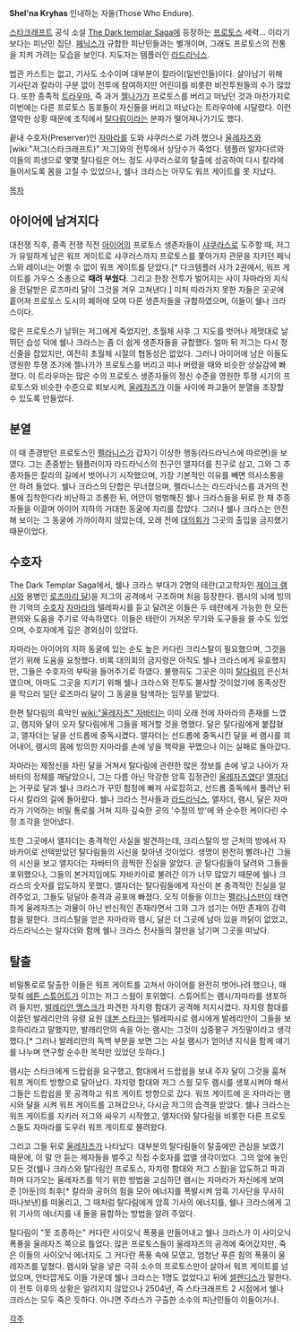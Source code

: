 '''Shel'na Kryhas'''
인내하는 자들(Those Who Endure).

[[스타크래프트]] 공식 소설 [[The Dark templar Saga]]에 등장하는 [[프로토스]] 세력... 이라기보다는 피난민 집단. [[페닉스]]가 규합한 피난민들과는 별개이며, 그래도 프로토스의 전통을 지켜 가려는 모습을 보인다. 지도자는 템플러인 [[라드라닉스]].

법관 카스트는 없고, 기사도 소수이며 대부분이 칼라이(일반인들)이다. 살아남기 위해 기사단과 칼라이 구분 없이 전투에 참여하지만 어린이를 비롯한 비전투원들의 수가 많았다. 또한 종족적 [[트라우마]], 즉 과거 [[젤나가]]가 프로토스를 버리고 떠났던 것과 마찬가지로 이번에는 다른 프로토스 동포들이 자신들을 버리고 떠났다는 트라우마에 시달렸다. 이런 열악한 상황 때문에 조직에서 [[탈다림]]이라는 분파가 떨어져나가기도 했다.

끝내 수호자(Preserver)인 [[자마라]]를 도와 샤쿠러스로 가려 했으나 [[울레자즈]]와 [wiki:"저그(스타크래프트)" 저그]와의 전투에서 상당수가 죽었다. 템플러 알자다르와 이들의 희생으로 몇몇 탈다림은 어느 정도 샤쿠라스로의 탈출에 성공하여 다시 칼라에 들어서도록 몸을 고칠 수 있었으나, 쉘나 크라스는 아무도 워프 게이트를 못 지났다.

[[목차]]

== 아이어에 남겨지다 ==
대전쟁 직후, 종족 전쟁 직전 [[아이어]]의 프로토스 생존자들이 [[샤쿠라스]]로 도주할 때, 저그가 유일하게 남은 워프 게이트로 샤쿠러스까지 프로토스를 쫓아가자 관문을 지키던 페닉스와 레이너는 어쩔 수 없이 워프 게이트를 닫았다.[* 다크템플러 사가 2권에서, 워프 게이트를 가우스 소총으로 '''때려 부쉈다'''. 그리고 한창 전투가 벌어지는 사이 자마라의 지식을 전달받은 로즈마리 달이 그것을 겨우 고쳐낸다.] 미처 따라가지 못한 자들은 곳곳에 흩어져 프로토스 도시의 폐허에 모여 다른 생존자들을 규합하였으며, 이들이 쉘나 크라스이다.

많은 프로토스가 날뛰는 저그에게 죽었지만, 초월체 사후 그 지도를 벗어나 제멋대로 날뛰던 습성 덕에 쉘나 크라스는 좀 더 쉽게 생존자들을 규합했다. 얼마 뒤 저그는 다시 정신줄을 잡았지만, 여전히 초월체 시절의 협동성은 없었다. 그러나 아이어에 남은 이들도 영원한 투쟁 초기에 젤나가가 프로토스를 버리고 떠나 버렸을 때와 비슷한 상실감에 빠졌다. 이 트라우마는 많은 수의 프로토스 생존자들의 정신 수준을 영원한 투쟁 시기의 프로토스와 비슷한 수준으로 퇴보시켜, [[울레자즈]]가 이들 사이에 파고들어 분열을 조장할 수 있도록 만들었다.

== 분열 ==
이 때 존경받던 프로토스인 [[펠라니스]]가 갑자기 이상한 행동(라드라닉스에 따르면)을 보였다. 그는 존중받는 템플러이자 라드라닉스의 친구인 앨자더를 친구로 삼고, 그와 그 추종자들은 칼라의 길에서 벗어나기 시작했으며, 가장 기본적인 이유를 빼면 의사소통을 안 하려 들었다. 쉘나 크라스의 단합은 무너졌으며, 펠라니스는 라드라닉스를 과거의 전통에 집착한다라 비난하고 조롱한 뒤, 어안이 벙벙해진 쉘나 크라스들을 뒤로 한 채 추종자들을 이끌며 아이어 지하의 거대한 동굴에 자리를 잡았다. 그러나 쉘나 크라스는 안전해 보이는 그 동굴에 가까이하지 않았는데, 오래 전에 [[대의회]]가 그곳의 출입을 금지했기 때문이었다.

== 수호자 ==
The Dark Templar Saga에서, 쉘나 크라스 부대가 2명의 테란(고고학자인 [[제이크 램시]]와 용병인 [[로즈마리 달]])을 저그의 공격에서 구조하며 처음 등장한다. 램시의 뇌에 빙의한 기억의 [[수호자]] [[자마라]]의 텔레파시를 듣고 달려온 이들은 두 테란에게 가능한 한 모든 편의와 도움을 주기로 약속하였다. 이들은 테란이 가져온 무기와 도구들을 쓸 수도 있었으며, 수호자에게 깊은 경외심이 있었다.

자마라는 아이어의 지하 동굴에 있는 순도 높은 카다린 크리스탈이 필요했으며, 그것을 얻기 위해 도움을 요청했다. 비록 대의회의 금지령은 아직도 쉘나 크라스에게 유효했지만, 그들은 수호자의 부탁을 들어주기로 하였다. 불행히도 그곳은 이미 [[탈다림]]의 은신처였으며, 아마도 그곳을 지키기 위해 쉘나 크라스와 전투도 불사할 것이었기에 동족상잔을 막으러 일단 로즈마리 달이 그 동굴을 탐색하는 임무를 맡았다.

한편 탈다림의 흑막인 [[wiki:"울레자즈" 자바터]]는 이미 오래 전에 자마라의 존재를 느꼈고, 램지와 달이 오자 탈다림에게 그들을 제거할 것을 명했다. 달은 탈다림에게 붙잡혔고, 앨자더는 달을 선드롭에 중독시켰다. 앨자더는 선드롭에 중독시킨 달을 써 램시를 꾀어내어, 램시의 몸에 빙의한 자마라를 손에 넣을 책략을 꾸몄으나 이는 실패로 돌아갔다.

자마라는 제정신을 차린 달을 거쳐서 탈다림에 관련한 많은 정보를 손에 넣고 나아가 자바터의 정체를 깨달았으니, 그는 다름 아닌 막강한 암흑 집정관인 [[울레자즈]]였다! [[앨자더]]는 거꾸로 달과 쉘나 크라스가 꾸민 함정에 빠져 사로잡히고, 선드롭 중독에서 풀려난 뒤 다시 칼라의 길에 돌아왔다. 쉘나 크라스 전사들과 [[라드라닉스]], 앨자더, 램시, 달은 자마라가 기억하는 비밀 통로를 거쳐 지하 깊숙한 곳의 '수정의 방'에 와 순수한 케이다린 수정 조각을 얻어냈다.

또한 그곳에서 앨자더는 충격적인 사실을 발견하는데, 크리스탈의 방 근처의 방에서 자바카이로 선택받았던 탈다림들의 시신을 찾아낸 것이었다. 생명이 완전히 빨려나간 그들의 시신을 보고 앨자더는 자바터의 끔찍한 진실을 알았다. 곧 탈다림들이 달려와 그들을 포위했으나, 그들의 본거지임에도 자바카이로 불려간 이가 너무 많았기 때문에 쉘나 크라스의 숫자를 압도하지 못했다. 앨자더는 탈다림들에게 자신이 본 충격적인 진실을 알려주었고, 그들도 덩달아 충격과 공포에 빠졌다. 오직 이들을 이끄는 [[펠라니스]]만이 태연하게 울레자즈는 괴물이 아닌 반신적인 존재라면서 그와 그가 섬기는 어떤 존재의 강력함을 말한다. 크리스탈을 얻은 자마라와 램시, 달은 더 그곳에 남아 있을 까닭이 없었고, 라드라닉스는 알자더와 함께 쉘나 크라스 전사들의 절반을 남기며 그곳을 떠났다.

== 탈출 ==
비밀통로로 탈출한 이들은 워프 게이트를 고쳐서 아이어를 완전히 벗어나려 했으나, 때맞춰 [[에튼 스튜어트]]가 이끄는 저그 스웜이 포위했다. 스튜어트는 램시/자마라를 생포하려 들지만, [[발레리안 멩스크]]가 파견한 자치령 함대가 공격해 저지시켰다. 자치령 함대를 이끌던 발레리안의 유령 요원 [[데본 스타크]]는 텔레파시로 램시에게 발레리안이 그들을 보호하리라고 말했지만, 발레리안의 속을 아는 램시는 그것이 십중팔구 거짓말이라고 생각했다.[* 그러나 발레리안의 독백 부분을 보면 그는 사실 램시가 얻어낸 지식을 함께 얘기를 나누며 연구할 순수한 목적만 있었던 듯하다.]

램시는 스타크에게 드랍쉽을 요구했고, 함대에서 드랍쉽을 보내 주자 달이 그것을 훔쳐 워프 게이트 방향으로 달아났다. 자치령 함대와 저그 스웜 모두 램시를 생포시켜야 해서 그들은 드랍쉽을 못 공격하고 워프 게이트 방향으로 갔다. 워프 게이트에 온 자마라는 램시와 달을 시켜 워프 게이트를 고쳐갔으나, 다시금 저그의 습격을 받았다. 쉘나 크라스는 워프 게이트를 지키러 저그와 싸우기 시작했고, 앨자더와 탈다림을 비롯한 다른 프로토스들도 자마라를 도우러 워프 게이트로 몰려왔다.

그리고 그들 뒤로 [[울레자즈]]가 나타났다. 대부분의 탈다림들이 탈출에만 관심을 보였기 때문에, 이 말 안 듣는 제자들을 벌주고 직접 수호자를 없앨 생각이었다. 그의 앞에 놓인 모든 것(쉘나 크라스와 탈다림인 프로토스, 자치령 함대와 저그 스웜)을 압도하고 파괴하며 다가오는 울레자즈를 막기 위한 방법을 고심하던 램시는 자마라가 자신에게 보여 준 [아둔]의 최후[* 칼라와 공허의 힘을 모아 에너지를 폭발시켜 암흑 기사단을 무사히 떠나보낸]를 떠올리고, 그 때처럼 탈다림에게 암흑 기사의 에너지를, 쉘나 크라스에게 고위 기사의 에너지를 내 둘을 융합하는 방법을 알려 주었다.

탈다림이 "못 조종하는" 커다란 사이오닉 폭풍을 만들어내고 쉘나 크라스가 이 사이오닉 폭풍을 울레자즈 쪽으로 틀었다. 많은 프로토스들이 울레자즈의 공격에 죽어갔지만, 죽은 이들의 사이오닉 에너지도 그 커다란 폭풍 속에 모였고, 엄청난 푸른 힘의 폭풍이 울레자즈를 덮쳤다. 램시와 달을 넣은 극히 소수의 프로토스만이 살아서 워프 게이트를 넘었으며, 안타깝게도 이들 가운데 쉘나 크라스는 1명도 없었다고 뒤에 [[셀렌디스]]가 말한다. 이 전투 이후의 상황은 알려지지 않았으나 2504년, 즉 스타크래프트 2 시점에서 쉘나 크라스는 모두 죽은 듯하다. 아니면 주라스가 구출한 소수의 피난민들이 이들이거나.

[[각주]]
